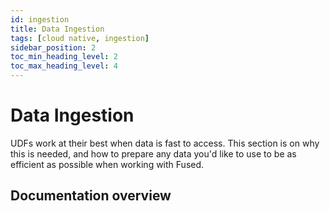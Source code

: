 ```yaml
---
id: ingestion
title: Data Ingestion
tags: [cloud native, ingestion]
sidebar_position: 2
toc_min_heading_level: 2
toc_max_heading_level: 4
---
```


# Data Ingestion

UDFs work at their best when data is fast to access. This section is on why this is needed, and how to prepare any data you'd like to use to be as efficient as possible when working with Fused.

## Documentation overview


<DocCardList />